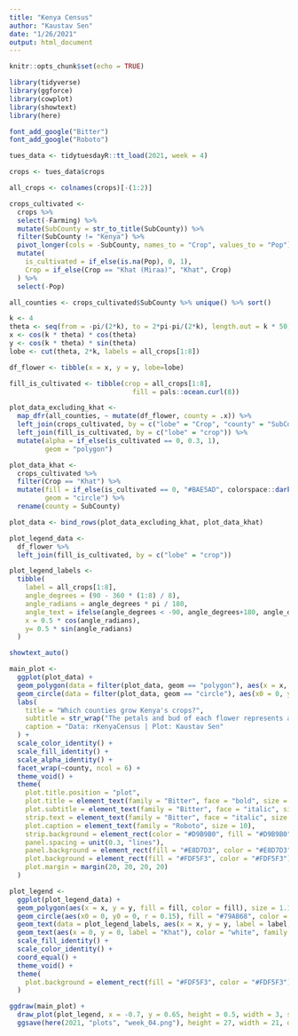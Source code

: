 ```yaml
---
title: "Kenya Census"
author: "Kaustav Sen"
date: "1/26/2021"
output: html_document
---
```


```r
knitr::opts_chunk$set(echo = TRUE)
```

```r
library(tidyverse)
library(ggforce)
library(cowplot)
library(showtext)
library(here)
```

```r
font_add_google("Bitter")
font_add_google("Roboto")
```


```r
tues_data <- tidytuesdayR::tt_load(2021, week = 4)

crops <- tues_data$crops
```

```r
all_crops <- colnames(crops)[-(1:2)]

crops_cultivated <- 
  crops %>% 
  select(-Farming) %>% 
  mutate(SubCounty = str_to_title(SubCounty)) %>% 
  filter(SubCounty != "Kenya") %>% 
  pivot_longer(cols = -SubCounty, names_to = "Crop", values_to = "Pop") %>% 
  mutate(
    is_cultivated = if_else(is.na(Pop), 0, 1),
    Crop = if_else(Crop == "Khat (Miraa)", "Khat", Crop)
  ) %>% 
  select(-Pop)

all_counties <- crops_cultivated$SubCounty %>% unique() %>% sort()
```

```r
k <- 4
theta <- seq(from = -pi/(2*k), to = 2*pi-pi/(2*k), length.out = k * 50)
x <- cos(k * theta) * cos(theta)
y <- cos(k * theta) * sin(theta)
lobe <- cut(theta, 2*k, labels = all_crops[1:8])

df_flower <- tibble(x = x, y = y, lobe=lobe)
```


```r
fill_is_cultivated <- tibble(crop = all_crops[1:8], 
                               fill = pals::ocean.curl(8))

plot_data_excluding_khat <-
  map_dfr(all_counties, ~ mutate(df_flower, county = .x)) %>% 
  left_join(crops_cultivated, by = c("lobe" = "Crop", "county" = "SubCounty")) %>% 
  left_join(fill_is_cultivated, by = c("lobe" = "crop")) %>% 
  mutate(alpha = if_else(is_cultivated == 0, 0.3, 1), 
         geom = "polygon")

plot_data_khat <-
  crops_cultivated %>% 
  filter(Crop == "Khat") %>% 
  mutate(fill = if_else(is_cultivated == 0, "#BAE5AD", colorspace::darken("#BAE5AD", 0.25)),
         geom = "circle") %>% 
  rename(county = SubCounty)

plot_data <- bind_rows(plot_data_excluding_khat, plot_data_khat)

plot_legend_data <-
  df_flower %>% 
  left_join(fill_is_cultivated, by = c("lobe" = "crop")) 

plot_legend_labels <- 
  tibble(
    label = all_crops[1:8],
    angle_degrees = (90 - 360 * (1:8) / 8),
    angle_radians = angle_degrees * pi / 180,
    angle_text = ifelse(angle_degrees < -90, angle_degrees+180, angle_degrees),
    x = 0.5 * cos(angle_radians),
    y= 0.5 * sin(angle_radians)
  )
```

```r
showtext_auto()

main_plot <- 
  ggplot(plot_data) +
  geom_polygon(data = filter(plot_data, geom == "polygon"), aes(x = x, y = y, fill = fill, alpha = alpha, color = fill), size = 1.1) +
  geom_circle(data = filter(plot_data, geom == "circle"), aes(x0 = 0, y0 = 0, r = 0.15, fill = fill), color = "#79AB68", size = 1.1) +
  labs(
    title = "Which counties grow Kenya's crops?",
    subtitle = str_wrap("The petals and bud of each flower represents a crop. A solid fill indicates that the corresponding crop is cultivated in the county while an absence represents that it is not cultivated.", 75),
    caption = "Data: rKenyaCensus | Plot: Kaustav Sen"
  ) +
  scale_color_identity() +
  scale_fill_identity() +
  scale_alpha_identity() +
  facet_wrap(~county, ncol = 6) +
  theme_void() +
  theme(
    plot.title.position = "plot",
    plot.title = element_text(family = "Bitter", face = "bold", size = 30, margin = margin(b = 15)),
    plot.subtitle = element_text(family = "Bitter", face = "italic", size = 20, margin = margin(b = 160)),
    strip.text = element_text(family = "Bitter", face = "italic", size = 15, margin = margin(t = 7.5, b = 4)),
    plot.caption = element_text(family = "Roboto", size = 10),
    strip.background = element_rect(color = "#D9B9B0", fill = "#D9B9B0"),
    panel.spacing = unit(0.3, "lines"),
    panel.background = element_rect(fill = "#E8D7D3", color = "#E8D7D3"),
    plot.background = element_rect(fill = "#FDF5F3", color = "#FDF5F3"),
    plot.margin = margin(20, 20, 20, 20)
  ) 

plot_legend <- 
  ggplot(plot_legend_data) +
  geom_polygon(aes(x = x, y = y, fill = fill, color = fill), size = 1.1) +
  geom_circle(aes(x0 = 0, y0 = 0, r = 0.15), fill = "#79AB68", color = "#79AB68", size = 1.1) +
  geom_text(data = plot_legend_labels, aes(x = x, y = y, label = label, angle = angle_text), color = "white", family = "Roboto", size = 4.5, fontface = "bold") +
  geom_text(aes(x = 0, y = 0, label = "Khat"), color = "white", family = "Roboto", size = 4.5, fontface = "bold") +
  scale_fill_identity() +
  scale_color_identity() +
  coord_equal() +
  theme_void() +
  theme(
    plot.background = element_rect(fill = "#FDF5F3", color = "#FDF5F3")
  )

ggdraw(main_plot) +
  draw_plot(plot_legend, x = -0.7, y = 0.65, height = 0.5, width = 3, scale = 0.40) +
  ggsave(here(2021, "plots", "week_04.png"), height = 27, width = 21, device = ragg::agg_png, scaling = 1.5, res = 72)
```

